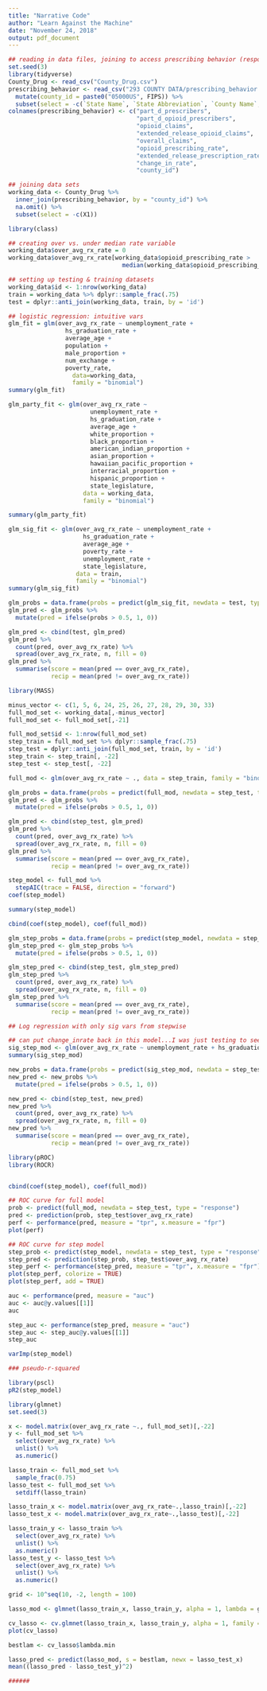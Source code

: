```yaml
---
title: "Narrative Code"
author: "Learn Against the Machine"
date: "November 24, 2018"
output: pdf_document
---
```


```r
## reading in data files, joining to access prescribing behavior (response vars)
set.seed(3)
library(tidyverse)
County_Drug <- read_csv("County_Drug.csv")
prescribing_behavior <- read_csv("293 COUNTY DATA/prescribing_behavior.csv") %>%
  mutate(county_id = paste0("05000US", FIPS)) %>%
  subset(select = -c(`State Name`, `State Abbreviation`, `County Name`, `FIPS`))
colnames(prescribing_behavior) <- c("part_d_prescribers",
                                    "part_d_opioid_prescribers",
                                    "opioid_claims",
                                    "extended_release_opioid_claims",
                                    "overall_claims",
                                    "opioid_prescribing_rate",
                                    "extended_release_prescription_rate",
                                    "change_in_rate",
                                    "county_id")

## joining data sets
working_data <- County_Drug %>%
  inner_join(prescribing_behavior, by = "county_id") %>%
  na.omit() %>%
  subset(select = -c(X1))

```

```r
library(class)

## creating over vs. under median rate variable
working_data$over_avg_rx_rate = 0
working_data$over_avg_rx_rate[working_data$opioid_prescribing_rate >
                                median(working_data$opioid_prescribing_rate)] = 1

## setting up testing & training datasets
working_data$id <- 1:nrow(working_data)
train = working_data %>% dplyr::sample_frac(.75)
test = dplyr::anti_join(working_data, train, by = 'id')

```

```r
## logistic regression: intuitive vars
glm_fit = glm(over_avg_rx_rate ~ unemployment_rate +
                hs_graduation_rate +
                average_age +
                population +
                male_proportion +
                num_exchange +
                poverty_rate,
                  data=working_data,
                  family = "binomial")
summary(glm_fit)

glm_party_fit <- glm(over_avg_rx_rate ~ 
                       unemployment_rate + 
                       hs_graduation_rate + 
                       average_age + 
                       white_proportion + 
                       black_proportion + 
                       american_indian_proportion + 
                       asian_proportion + 
                       hawaiian_pacific_proportion + 
                       interracial_proportion + 
                       hispanic_proportion + 
                       state_legislature, 
                     data = working_data, 
                     family = "binomial")

summary(glm_party_fit)

glm_sig_fit <- glm(over_avg_rx_rate ~ unemployment_rate +
                     hs_graduation_rate +
                     average_age +
                     poverty_rate +
                     unemployment_rate +
                     state_legislature,
                   data = train,
                   family = "binomial")
summary(glm_sig_fit)

glm_probs = data.frame(probs = predict(glm_sig_fit, newdata = test, type = "response"))
glm_pred <- glm_probs %>%
  mutate(pred = ifelse(probs > 0.5, 1, 0))

glm_pred <- cbind(test, glm_pred)
glm_pred %>%
  count(pred, over_avg_rx_rate) %>%
  spread(over_avg_rx_rate, n, fill = 0)
glm_pred %>%
  summarise(score = mean(pred == over_avg_rx_rate), 
            recip = mean(pred != over_avg_rx_rate))

```

```r
library(MASS)

minus_vector <- c(1, 5, 6, 24, 25, 26, 27, 28, 29, 30, 33)
full_mod_set <- working_data[,-minus_vector]
full_mod_set <- full_mod_set[,-21]

full_mod_set$id <- 1:nrow(full_mod_set)
step_train = full_mod_set %>% dplyr::sample_frac(.75)
step_test = dplyr::anti_join(full_mod_set, train, by = 'id')
step_train <- step_train[, -22]
step_test <- step_test[, -22]

full_mod <- glm(over_avg_rx_rate ~ ., data = step_train, family = "binomial")

glm_probs = data.frame(probs = predict(full_mod, newdata = step_test, type = "response"))
glm_pred <- glm_probs %>%
  mutate(pred = ifelse(probs > 0.5, 1, 0))

glm_pred <- cbind(step_test, glm_pred)
glm_pred %>%
  count(pred, over_avg_rx_rate) %>%
  spread(over_avg_rx_rate, n, fill = 0)
glm_pred %>%
  summarise(score = mean(pred == over_avg_rx_rate), 
            recip = mean(pred != over_avg_rx_rate))

step_model <- full_mod %>%
  stepAIC(trace = FALSE, direction = "forward")
coef(step_model)

summary(step_model)

cbind(coef(step_model), coef(full_mod))

glm_step_probs = data.frame(probs = predict(step_model, newdata = step_test, type = "response"))
glm_step_pred <- glm_step_probs %>%
  mutate(pred = ifelse(probs > 0.5, 1, 0))

glm_step_pred <- cbind(step_test, glm_step_pred)
glm_step_pred %>%
  count(pred, over_avg_rx_rate) %>%
  spread(over_avg_rx_rate, n, fill = 0)
glm_step_pred %>%
  summarise(score = mean(pred == over_avg_rx_rate), 
            recip = mean(pred != over_avg_rx_rate))
```

```r
## Log regression with only sig vars from stepwise

## can put change_inrate back in this model...I was just testing to see what it would do to remove it.
sig_step_mod <- glm(over_avg_rx_rate ~ unemployment_rate + hs_graduation_rate + average_age + no_hispanic_proportion + state_legislature + poverty_rate, data = step_test, family = "binomial")
summary(sig_step_mod)

new_probs = data.frame(probs = predict(sig_step_mod, newdata = step_test, type = "response"))
new_pred <- new_probs %>%
  mutate(pred = ifelse(probs > 0.5, 1, 0))

new_pred <- cbind(step_test, new_pred)
new_pred %>%
  count(pred, over_avg_rx_rate) %>%
  spread(over_avg_rx_rate, n, fill = 0)
new_pred %>%
  summarise(score = mean(pred == over_avg_rx_rate), 
            recip = mean(pred != over_avg_rx_rate))

```

```r
library(pROC)
library(ROCR)


cbind(coef(step_model), coef(full_mod))

## ROC curve for full model
prob <- predict(full_mod, newdata = step_test, type = "response")
pred <- prediction(prob, step_test$over_avg_rx_rate)
perf <- performance(pred, measure = "tpr", x.measure = "fpr")
plot(perf)

## ROC curve for step model
step_prob <- predict(step_model, newdata = step_test, type = "response")
step_pred <- prediction(step_prob, step_test$over_avg_rx_rate)
step_perf <- performance(step_pred, measure = "tpr", x.measure = "fpr")
plot(step_perf, colorize = TRUE)
plot(step_perf, add = TRUE)

auc <- performance(pred, measure = "auc")
auc <- auc@y.values[[1]]
auc

step_auc <- performance(step_pred, measure = "auc")
step_auc <- step_auc@y.values[[1]]
step_auc

varImp(step_model)

### pseudo-r-squared

library(pscl)
pR2(step_model)


```

```r
library(glmnet)
set.seed(3)

x <- model.matrix(over_avg_rx_rate ~., full_mod_set)[,-22]
y <- full_mod_set %>%
  select(over_avg_rx_rate) %>%
  unlist() %>%
  as.numeric()

lasso_train <- full_mod_set %>%
  sample_frac(0.75)
lasso_test <- full_mod_set %>%
  setdiff(lasso_train)

lasso_train_x <- model.matrix(over_avg_rx_rate~.,lasso_train)[,-22]
lasso_test_x <- model.matrix(over_avg_rx_rate~.,lasso_test)[,-22]

lasso_train_y <- lasso_train %>%
  select(over_avg_rx_rate) %>%
  unlist() %>%
  as.numeric()
lasso_test_y <- lasso_test %>%
  select(over_avg_rx_rate) %>%
  unlist() %>%
  as.numeric()

grid <- 10^seq(10, -2, length = 100)

lasso_mod <- glmnet(lasso_train_x, lasso_train_y, alpha = 1, lambda = grid)

cv_lasso <- cv.glmnet(lasso_train_x, lasso_train_y, alpha = 1, family = "binomial")
plot(cv_lasso)

bestlam <- cv_lasso$lambda.min

lasso_pred <- predict(lasso_mod, s = bestlam, newx = lasso_test_x)
mean((lasso_pred - lasso_test_y)^2)

######

```
